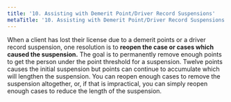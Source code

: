 ```yaml
---
title: '10.	Assisting with Demerit Point/Driver Record Suspensions'
metaTitle: '10. Assisting with Demerit Point/Driver Record Suspensions'
---
```


When a client has lost their license due to a demerit points or a driver record suspension, one resolution is to **reopen the case or cases which caused the suspension.** The goal is to permanently remove enough points to get the person under the point threshold for a suspension. Twelve points causes the initial suspension but points can continue to accumulate which will lengthen the suspension. You can reopen enough cases to remove the suspension altogether, or, if that is impractical, you can simply reopen enough cases to reduce the length of the suspension. 

